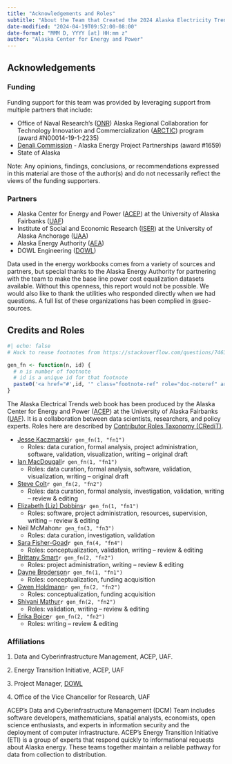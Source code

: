 ```yaml
---
title: "Acknowledgements and Roles"
subtitle: "About the Team that Created the 2024 Alaska Electricity Trends Report"
date-modified: "2024-04-19T09:52:00-08:00"
date-format: "MMM D, YYYY [at] HH:mm z"
author: "Alaska Center for Energy and Power"
---
```


## Acknowledgements

### Funding

Funding support for this team was provided by leveraging support from multiple partners that include: 

- Office of Naval Research's ([ONR](https://www.onr.navy.mil/)) Alaska Regional Collaboration for Technology Innovation and Commercialization ([ARCTIC](https://thearcticprogram.net/about/)) program  (award #N00014-19-1-2235)
- [Denali Commission](https://www.denali.gov) - Alaska Energy Project Partnerships (award #1659)
- State of Alaska

Note: Any opinions, findings, conclusions, or recommendations expressed in this material are those of the author(s) and do not necessarily reflect the views of the funding supporters.

### Partners

- Alaska Center for Energy and Power ([ACEP](https://www.uaf.edu/acep/)) at the University of Alaska Fairbanks ([UAF](https://www.uaf.edu/uaf/index.php))
- Institute of Social and Economic Research ([ISER](https://iseralaska.org)) at the University of Alaska Anchorage ([UAA](https://www.uaa.alaska.edu))
- Alaska Energy Authority ([AEA](https://www.akenergyauthority.org/))
- DOWL Engineering ([DOWL](https://www.dowl.com/))

Data used in the energy workbooks comes from a variety of sources and partners, but special thanks to the Alaska Energy Authority for partnering with the team to make the base line power cost equalization datasets available. Without this openness, this report would not be possible. We would also like to thank the utilities who responded directly when we had questions. A full list of these organizations has been complied in @sec-sources.

## Credits and Roles  {#sec-contacts}

```r
#| echo: false
# Hack to reuse footnotes from https://stackoverflow.com/questions/74632879/use-footnote-multiple-times-in-html-quarto

gen_fn <- function(n, id) {
  # n is number of footnote
  # id is a unique id for that footnote
  paste0('<a href="#',id, '" class="footnote-ref" role="doc-noteref" aria-expanded="false"><sup>', n, '</sup></a>')
}
```

The Alaska Electrical Trends web book has been produced by the Alaska Center for Energy and Power ([ACEP](https://www.uaf.edu/acep/)) at the University of Alaska Fairbanks ([UAF](https://www.uaf.edu/uaf/index.php)). It is a collaboration between data scientists, researchers, and policy experts. Roles here are described by [Contributor Roles Taxonomy (CRediT)](https://credit.niso.org/).

* [Jesse Kaczmarski](https://www.uaf.edu/acep/about/our-team/jesse-kaczmarski.php)`r gen_fn(1, "fn1")`
  * Roles: data curation, formal analysis, project administration, software, validation, visualization, writing – original draft
* [Ian MacDougall](https://www.uaf.edu/acep/about/our-team/ian-macdougall.php)`r gen_fn(1, "fn1")`
  * Roles: data curation, formal analysis, software, validation, visualization, writing – original draft
* [Steve Colt](https://www.uaf.edu/acep/about/our-team/steve-colt.php)`r gen_fn(2, "fn2")`
  * Roles: data curation, formal analysis, investigation, validation, writing – review & editing
* [Elizabeth (Liz) Dobbins](https://www.uaf.edu/acep/about/our-team/elizabeth-dobbins.php)`r gen_fn(1, "fn1")`
  * Roles: software, project administration, resources, supervision, writing – review & editing
* Neil McMahon`r gen_fn(3, "fn3")`
  * Roles: data curation, investigation, validation
* [Sara Fisher-Goad](https://www.uaf.edu/research/contact-us/index.php)`r gen_fn(4, "fn4")`
  * Roles: conceptualization, validation, writing – review & editing
* [Brittany Smart](https://www.uaf.edu/acep/about/our-team/brittany-smart.php)`r gen_fn(2, "fn2")`
  * Roles: project administration, writing – review & editing
* [Dayne Broderson](https://www.uaf.edu/acep/about/our-team/dayne-broderson.php)`r gen_fn(1, "fn1")`
  * Roles: conceptualization, funding acquisition
* [Gwen Holdmann](https://www.uaf.edu/acep/about/our-team/gwen-holdmann.php)`r gen_fn(2, "fn2")`
  * Roles: conceptualization, funding acquisition
* [Shivani Mathur](https://www.uaf.edu/acep/about/our-team/shivani-mathur.php)`r gen_fn(2, "fn2")`
  * Roles: validation, writing – review & editing
* [Erika Boice](https://www.uaf.edu/acep/about/our-team/erika-boice.php)`r gen_fn(2, "fn2")`
  * Roles: writing – review & editing

### Affiliations

```{=html}
<footer>
  <ol  style="padding-left: 1rem;">
    <li id="fn1"><p>Data and Cyberinfrastructure Management, ACEP, UAF.</p></li>
    <li id="fn2"><p>Energy Transition Initiative, ACEP, UAF</p></li>
    <li id="fn3"><p>Project Manager, <a href="https://www.dowl.com/">DOWL</a></p></li>
    <li id="fn3"><p>Office of the Vice Chancellor for Research, UAF</p></li>
  </ol>
</footer>
```

ACEP's Data and Cyberinfrastructure Management (DCM) Team <!-- (add a link when it becomes available) -->  includes software developers, mathematicians, spatial analysts, economists, open science enthusiasts, and experts in information security and the deployment of computer infrastructure. ACEP's Energy Transition Initiative (ETI) <!-- (add a link when it becomes available) --> is a group of experts that respond quickly to informational requests about Alaska energy. These teams together maintain a reliable pathway for data from collection to distribution.